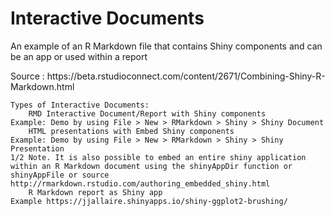# Interactive Documents 

An example of an R Markdown file that contains Shiny components and can be an app or used within a report

Source : https://beta.rstudioconnect.com/content/2671/Combining-Shiny-R-Markdown.html

    Types of Interactive Documents:
        RMD Interactive Document/Report with Shiny components
    Example: Demo by using File > New > RMarkdown > Shiny > Shiny Document
        HTML presentations with Embed Shiny components
    Example: Demo by using File > New > RMarkdown > Shiny > Shiny Presentation
    1/2 Note. It is also possible to embed an entire shiny application within an R Markdown document using the shinyAppDir function or shinyAppFile or source
    http://rmarkdown.rstudio.com/authoring_embedded_shiny.html
        R Markdown report as Shiny app
    Example https://jjallaire.shinyapps.io/shiny-ggplot2-brushing/



